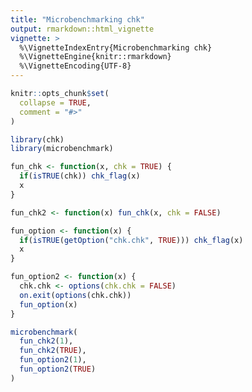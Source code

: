 ```yaml
---
title: "Microbenchmarking chk"
output: rmarkdown::html_vignette
vignette: >
  %\VignetteIndexEntry{Microbenchmarking chk}
  %\VignetteEngine{knitr::rmarkdown}
  %\VignetteEncoding{UTF-8}
---
```


```r
knitr::opts_chunk$set(
  collapse = TRUE,
  comment = "#>"
)
```

```r
library(chk)
library(microbenchmark)
```

```r
fun_chk <- function(x, chk = TRUE) {
  if(isTRUE(chk)) chk_flag(x)
  x
}

fun_chk2 <- function(x) fun_chk(x, chk = FALSE)

fun_option <- function(x) {
  if(isTRUE(getOption("chk.chk", TRUE))) chk_flag(x)
  x
}

fun_option2 <- function(x) {
  chk.chk <- options(chk.chk = FALSE)
  on.exit(options(chk.chk))
  fun_option(x)
}

microbenchmark(
  fun_chk2(1),
  fun_chk2(TRUE),
  fun_option2(1),
  fun_option2(TRUE)
)
```
